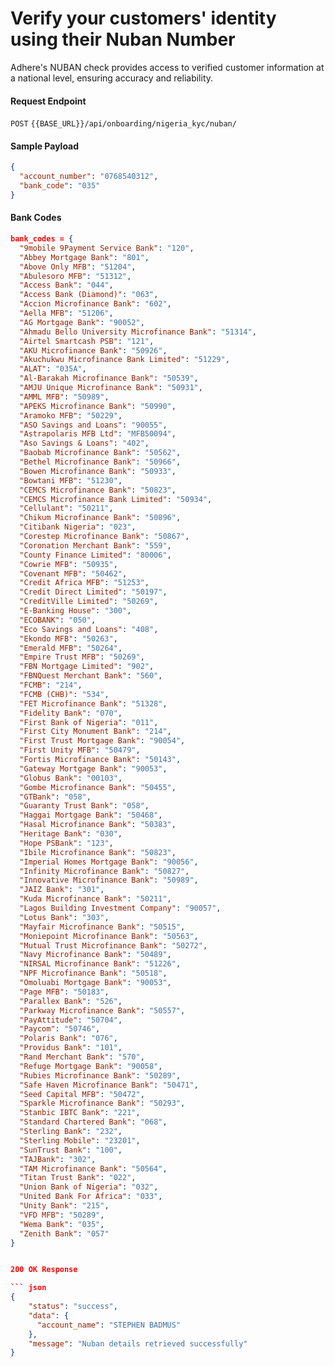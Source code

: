 # Verify your customers' identity using their Nuban Number

Adhere's NUBAN check provides access to verified customer information at a national level, ensuring accuracy and reliability.

#### Request Endpoint

`POST` `{{BASE_URL}}/api/onboarding/nigeria_kyc/nuban/`

#### Sample Payload

``` json
{
  "account_number": "0768540312",
  "bank_code": "035"
} 
```

#### Bank Codes


``` json
bank_codes = {
  "9mobile 9Payment Service Bank": "120",
  "Abbey Mortgage Bank": "801",
  "Above Only MFB": "51204",
  "Abulesoro MFB": "51312",
  "Access Bank": "044",
  "Access Bank (Diamond)": "063",
  "Accion Microfinance Bank": "602",
  "Aella MFB": "51206",
  "AG Mortgage Bank": "90052",
  "Ahmadu Bello University Microfinance Bank": "51314",
  "Airtel Smartcash PSB": "121",
  "AKU Microfinance Bank": "50926",
  "Akuchukwu Microfinance Bank Limited": "51229",
  "ALAT": "035A",
  "Al-Barakah Microfinance Bank": "50539",
  "AMJU Unique Microfinance Bank": "50931",
  "AMML MFB": "50989",
  "APEKS Microfinance Bank": "50990",
  "Aramoko MFB": "50229",
  "ASO Savings and Loans": "90055",
  "Astrapolaris MFB Ltd": "MFB50094",
  "Aso Savings & Loans": "402",
  "Baobab Microfinance Bank": "50562",
  "Bethel Microfinance Bank": "50966",
  "Bowen Microfinance Bank": "50933",
  "Bowtani MFB": "51230",
  "CEMCS Microfinance Bank": "50823",
  "CEMCS Microfinance Bank Limited": "50934",
  "Cellulant": "50211",
  "Chikum Microfinance Bank": "50896",
  "Citibank Nigeria": "023",
  "Corestep Microfinance Bank": "50867",
  "Coronation Merchant Bank": "559",
  "County Finance Limited": "80006",
  "Cowrie MFB": "50935",
  "Covenant MFB": "50462",
  "Credit Africa MFB": "51253",
  "Credit Direct Limited": "50197",
  "CreditVille Limited": "50269",
  "E-Banking House": "300",
  "ECOBANK": "050",
  "Eco Savings and Loans": "408",
  "Ekondo MFB": "50263",
  "Emerald MFB": "50264",
  "Empire Trust MFB": "50269",
  "FBN Mortgage Limited": "902",
  "FBNQuest Merchant Bank": "560",
  "FCMB": "214",
  "FCMB (CHB)": "534",
  "FET Microfinance Bank": "51328",
  "Fidelity Bank": "070",
  "First Bank of Nigeria": "011",
  "First City Monument Bank": "214",
  "First Trust Mortgage Bank": "90054",
  "First Unity MFB": "50479",
  "Fortis Microfinance Bank": "50143",
  "Gateway Mortgage Bank": "90053",
  "Globus Bank": "00103",
  "Gombe Microfinance Bank": "50455",
  "GTBank": "058",
  "Guaranty Trust Bank": "058",
  "Haggai Mortgage Bank": "50468",
  "Hasal Microfinance Bank": "50383",
  "Heritage Bank": "030",
  "Hope PSBank": "123",
  "Ibile Microfinance Bank": "50823",
  "Imperial Homes Mortgage Bank": "90056",
  "Infinity Microfinance Bank": "50827",
  "Innovative Microfinance Bank": "50989",
  "JAIZ Bank": "301",
  "Kuda Microfinance Bank": "50211",
  "Lagos Building Investment Company": "90057",
  "Lotus Bank": "303",
  "Mayfair Microfinance Bank": "50515",
  "Moniepoint Microfinance Bank": "50563",
  "Mutual Trust Microfinance Bank": "50272",
  "Navy Microfinance Bank": "50489",
  "NIRSAL Microfinance Bank": "51226",
  "NPF Microfinance Bank": "50518",
  "Omoluabi Mortgage Bank": "90053",
  "Page MFB": "50183",
  "Parallex Bank": "526",
  "Parkway Microfinance Bank": "50557",
  "PayAttitude": "50704",
  "Paycom": "50746",
  "Polaris Bank": "076",
  "Providus Bank": "101",
  "Rand Merchant Bank": "570",
  "Refuge Mortgage Bank": "90058",
  "Rubies Microfinance Bank": "50289",
  "Safe Haven Microfinance Bank": "50471",
  "Seed Capital MFB": "50472",
  "Sparkle Microfinance Bank": "50293",
  "Stanbic IBTC Bank": "221",
  "Standard Chartered Bank": "068",
  "Sterling Bank": "232",
  "Sterling Mobile": "23201",
  "SunTrust Bank": "100",
  "TAJBank": "302",
  "TAM Microfinance Bank": "50564",
  "Titan Trust Bank": "022",
  "Union Bank of Nigeria": "032",
  "United Bank For Africa": "033",
  "Unity Bank": "215",
  "VFD MFB": "50289",
  "Wema Bank": "035",
  "Zenith Bank": "057"
}


200 OK Response

``` json
{
    "status": "success",
    "data": {
      "account_name": "STEPHEN BADMUS"
    },
    "message": "Nuban details retrieved successfully"
}
```

